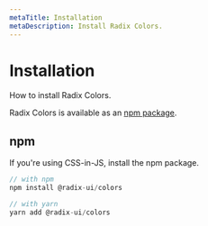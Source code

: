 ```yaml
---
metaTitle: Installation
metaDescription: Install Radix Colors.
---
```


# Installation

<Description>How to install Radix Colors.</Description>

Radix Colors is available as an [npm package](https://www.npmjs.com/package/@radix-ui/colors).

## npm

If you're using CSS-in-JS, install the npm package.

```jsx
// with npm
npm install @radix-ui/colors

// with yarn
yarn add @radix-ui/colors
```
